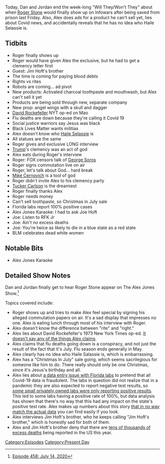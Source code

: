 {{DEFAULTSORT:
    #_EPISODE_0458:July 14, 2020
}}{{Episode
    | title           = July 14, 2020
    | caption         = Listen to this episode on [https://knowledgefight.libsyn.com/458-july-14-2020 Libsyn] [https://open.spotify.com/episode/3QYjBKnI3TTkJafN4zkkww Spotify], Read the [[Transcript/458: July 14, 2020|Unofficial Transcript]]
    | episodeNumber   = 458
    | length          = 01:19:19
    | airDate         = July 17, 2020
    | coverageDate    = July 14, 2020
    | episodeType     = [[:Category:Present Day|Present Day]]
    | appearance      = [[Roger Stone]], [[Jim Hoft's brother]], [[David Rockefeller]], [[Haile Selassie]], [[Mike Cernovich]], [[Tucker Carlson]], [[Joe Hoft]], [[RFK Jr]]
    | previousEpisode = [[457: July 12-13, 2020]]
    | nextEpisode     = [[459: July 17, 2020]]
}}

{{Stub}}

Today, Dan and Jordan end the week-long "Will They/Won't They" about when [[Roger Stone]] would finally show up on Infowars after being saved from prison last Friday. Also, Alex does ads for a product he can't sell yet, lies about Covid news, and accidentally reveals that he has no idea who Haile Selassie is.

==Tidbits==

*Roger finally shows up
*Roger would have given Alex the exclusive, but he had to get a clemency letter first
*Guest: Jim Hoft's brother
*The time is coming for paying blood debts
*Rights vs rites
*Robots are coming... ad pivot
*New products: Activated charcoal toothpaste and mouthwash, but Alex can't sell it yet
*Products are being sold through new, separate company
*New prop: angel wings with a skull and dagger
*[[David Rockefeller]] NYT op-ed on Mao
*Flu deaths are down because they're calling it Covid 19
*Social justice warriors say Jesus was black
*Black Lives Matter wants militias
*Alex doesn't know who [[Haile Selassie]] is
*All statues are the same
*Roger gives and exclusive LONG interview
*[[Donald Trump|Trump]]'s clemency was an act of god
*Alex eats during Roger's interview
*Roger: FOX censors talk of [[George Soros]]
*Roger signs commutation live on air
*Roger, let's talk about God... hard break
*[[Mike Cernovich]] is a tool of god
*Roger didn't invite Alex to his clemency party
*[[Tucker Carlson]] is the dreamiest
*Roger finally thanks Alex
*Roger needs money
*Can't sell toothpaste, so Christmas in July sale
*Florida labs report 100% positive cases
*Alex Jones Karaoke: I had to ask Joe Hoft
*Joe: Listen to RFK Jr
*Joe: Ain't no excess deaths
*Joe: You're twice as likely to die in a blue state as a red state
*BLM celebrates dead white women

==Notable Bits==

*Alex Jones Karaoke

==Detailed Show Notes==

Dan and Jordan finally get to hear Roger Stone appear on The Alex Jones Show.<ref>[https://knowledgefight.com/research/2020/7/20/episode-458-july-14-2020 Episode 458: July 14, 2020]</ref>

Topics covered include:

*Roger shows up and tries to make Alex feel special by signing his alleged commutation papers on air. It's a sad display that impresses no one. Alex is eating lunch through most of his interview with Roger.
*Alex doesn't know the difference between "rite" and "right."
*Alex lies about David Rockefeller's 1973 New York Times op-ed. [https://www.nytimes.com/1973/08/10/archives/from-a-china-traveler.html It doesn't say any of the things Alex claims].
*Alex claims that flu deaths going down is a conspiracy, and not just the result of the fact that it's July. Flu season ends generally in May.
*Alex clearly has no idea who Haile Salassie is, which is embarrassing.
*Alex has a "Christmas In July" sale going, which seems sacrilegious for someone like him to do. There really should only be one Christmas, since it's Jesus's birthday and all.
*Alex lies about [https://www.nbcmiami.com/news/local/conspiracy-theorists-and-virus-deniers-amplify-and-distort-minor-data-error/2262792/ a data entry issue with Florida labs] to pretend that all Covid-19 data is fraudulent. The labs in question did not realize that in a pandemic they are also expected to report negative test results, so [https://www.fox13news.com/news/doh-some-florida-labs-only-reported-positive-covid-19-results-not-negatives some small privately owned labs were only reporting positive results]. This led to some labs having a positive rate of 100%, but data analysis has shown that there's no way that this had any impact on the state's positive test rate. Alex makes up numbers about this story [https://www.fox35orlando.com/news/fox-35-investigates-florida-department-of-health-says-some-labs-have-not-reported-negative-covid-19-results that in no way match the actual data] you can find easily if you look.
*Alex interviews Jim Hoft's brother, who he keeps calling "Jim Hoft's brother," which is honestly sad for both of them.
*Alex and Jim Hoft's brother deny that there are [https://jamanetwork.com/journals/jamainternalmedicine/fullarticle/2767980 tens of thousands of excess deaths] being reported in the US this year.

[[Category:Episodes]]
[[Category:Present Day]]
